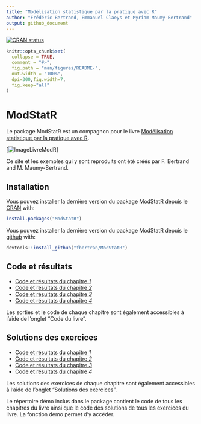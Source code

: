 ```yaml
---
title: "Modélisation statistique par la pratique avec R"
author: "Frédéric Bertrand, Emmanuel Claeys et Myriam Maumy-Bertrand"
output: github_document
---
```


[![CRAN status](https://www.r-pkg.org/badges/version/ModStatR)](https://cran.r-project.org/package=ModStatR)

<!-- README.md is generated from README.Rmd. Please edit that file -->

```r
knitr::opts_chunk$set(
  collapse = TRUE,
  comment = "#>",
  fig.path = "man/figures/README-",
  out.width = "100%",
  dpi=300,fig.width=7,
  fig.keep="all"
)
```
# ModStatR

Le package ModStatR est un compagnon pour le livre [Modélisation statistique par la pratique avec R](https://www.dunod.com/sciences-techniques/modelisation-statistique-par-pratique-avec-r-cours-et-exercices-corriges).

[![ImageLivreModR](https://www.dunod.com/sites/default/files/styles/principal_desktop/public/thumbnails/image/9782100793525-001-X.jpeg)]

Ce site et les exemples qui y sont reproduits ont été créés par F. Bertrand and M. Maumy-Bertrand.

## Installation

Vous pouvez installer la dernière version du package ModStatR depuis le [CRAN](https://CRAN.R-project.org) with:

```r
install.packages("ModStatR")
```

Vous pouvez installer la dernière version du package ModStatR depuis le [github](https://github.com) with:

```r
devtools::install_github("fbertran/ModStatR")
```

## Code et résultats

* [Code et résultats du chapitre *1*](articles/Chapitre1.html)
* [Code et résultats du chapitre *2*](articles/Chapitre2.html)
* [Code et résultats du chapitre *3*](articles/Chapitre3.html)
* [Code et résultats du chapitre *4*](articles/Chapitre4.html)

Les sorties et le code de chaque chapitre sont également accessibles à l'aide de l'onglet "Code du livre".

## Solutions des exercices

* [Code et résultats du chapitre *1*](articles/SolChapitre1.html)
* [Code et résultats du chapitre *2*](articles/SolChapitre2.html)
* [Code et résultats du chapitre *3*](articles/SolChapitre3.html)
* [Code et résultats du chapitre *4*](articles/SolChapitre4.html)

Les solutions des exercices de chaque chapitre sont également accessibles à l'aide de l'onglet "Solutions des exercices".


Le répertoire démo inclus dans le package contient le code de tous les chapitres du livre ainsi que le code des solutions de tous les exercices du livre. La fonction demo permet d'y accéder.
